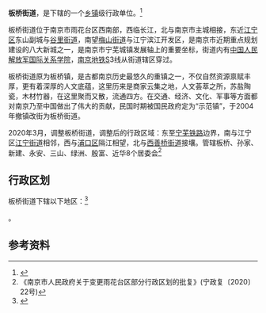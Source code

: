 {{中国乡级行政区
|景观照片文件名 =板桥街道办事处 - panoramio.jpg
|景观照片描述 =板桥街道办事处
| 政府驻地 = 振兴路59号
| 总面积 = 11.29平方公里
| 户籍人口 = 2.8万
| 总人口 = 5.2万
| 总人口年份 = 2020
|电话区号 = 25
|官方网站 = 
|网站名称 = 
|32/01/14/005/000}}

'''板桥街道'''，是{{PRC admin/fullname|32/01/14/005/000|3}}下辖的一个[[乡镇|乡镇]]级行政单位。<ref>{{PRC admin/ref sgc|{{PRC admin/parent|32/01/14/005/000}}}}</ref>

板桥街道位于南京市雨花台区西南部，西临长江，北与南京市主城相接，东近[[江宁区_(南京市)|江宁区]]东山副城与[[谷里街道|谷里街道]]，南望[[梅山街道|梅山街道]]与江宁滨江开发区，是南京市近期重点规划建设的八大新城之一，是南京市宁芜城镇发展轴上的重要坐标，街道内有[[中国人民解放军国际关系学院|中国人民解放军国际关系学院]]，[[南京地铁|南京地铁]]S3线从街道辖区穿过。

板桥街道原为板桥镇，是古都南京历史最悠久的重镇之一，不仅自然资源禀赋丰厚，更有着深厚的人文底蕴，这里历来是商家云集之地，人文荟萃之所，苏盐陶瓷，木材竹器，在这里聚而又散，流通四方。在交通、经济、文化、军事等方面都对南京乃至中国做出了伟大的贡献，民国时期被国民政府定为“示范镇”，于2004年撤镇改街为板桥街道。

2020年3月，调整板桥街道，调整后的行政区域：东至[[宁芜铁路|宁芜铁路]]边界，南与江宁区[[江宁街道|江宁街道]]相邻，西与[[浦口区|浦口区]]隔江相望，北与[[西善桥街道|西善桥街道]]接壤。管辖板桥、孙家、新建、永安、三山、绿洲、殷富、近华8个居委会<ref>《南京市人民政府关于变更雨花台区部分行政区划的批复》(宁政复〔2020〕22号)</ref>


== 行政区划 ==

板桥街道下辖以下地区：<ref>{{PRC admin/ref sgc|32/01/14/005/000}}</ref>

{{PRC admin/children|32/01/14/005/000}}。

== 参考资料 ==
{{commonscat|Banqiao, Nanjing}}
{{reflist}}

{{PRC admin/navcat|32/01/14/005/000}}
